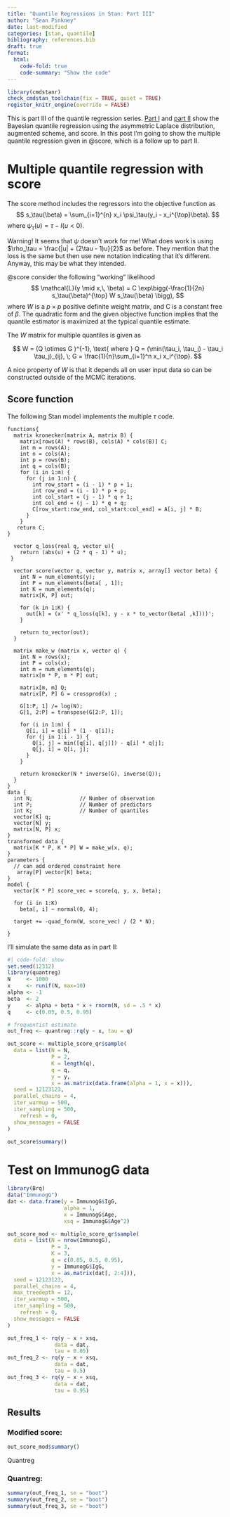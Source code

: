 ```yaml
---
title: "Quantile Regressions in Stan: Part III"
author: "Sean Pinkney"
date: last-modified
categories: [stan, quantile]
bibliography: references.bib
draft: true
format:
  html:
    code-fold: true
    code-summary: "Show the code"
---
```


```r
library(cmdstanr)
check_cmdstan_toolchain(fix = TRUE, quiet = TRUE)
register_knitr_engine(override = FALSE)
```

This is part III of the quantile regression series. [Part I](/posts/post-2-quantile-reg-part-I/quantile-reg.qmd) and [part II](/posts/post-2-quantile-reg-part-II/quantile-reg-part-II.qmd) show the Bayesian quantile regression using the asymmetric Laplace distribution, augmented scheme, and score. In this post I'm going to show the multiple quantile regression given in @score, which is a follow up to part II.


# Multiple quantile regression with score

The score method includes the regressors into the objective function as $$
s_\tau(\beta) = \sum_{i=1}^{n} x_i \psi_\tau(y_i - x_i^{\top}\beta).
$$ where $\psi_\tau(u) = \tau - I(u < 0)$.

::: callout-warning
Warning! It seems that $\psi$ doesn't work for me! What does work is using $\rho_\tau = \frac{|u| + (2\tau - 1)u}{2}$ as before. They mention that the loss is the same but then use new notation indicating that it's different. Anyway, this may be what they intended.
:::

@score consider the following "working" likelihood 
$$
\mathcal{L}(y \mid x,\, \beta) = C \exp\bigg(-\frac{1}{2n} s_\tau(\beta)^{\top} W s_\tau(\beta)  \bigg),
$$
where $W$ is a $p \times p$ positive definite weight matrix, and C is a constant free of $\beta$. The quadratic form and the given objective function implies that the quantile estimator is maximized at the typical quantile estimate.

The $W$ matrix for multiple quantiles is given as

$$
W = (Q \otimes G )^{-1}, \text{ where } Q = (\min(\tau_i, \tau_j) - \tau_i \tau_j)_{ij}, \; G = \frac{1}{n}\sum_{i=1}^n x_i x_i^{\top}.
$$ 

A nice property of $W$ is that it depends all on user input data so can be constructed outside of the MCMC iterations.

## Score function

The following Stan model implements the multiple $\tau$ code. 

```cmdstan
functions{
  matrix kronecker(matrix A, matrix B) {
    matrix[rows(A) * rows(B), cols(A) * cols(B)] C;
    int m = rows(A);
    int n = cols(A);
    int p = rows(B);
    int q = cols(B);
    for (i in 1:m) {
      for (j in 1:n) {
        int row_start = (i - 1) * p + 1;
        int row_end = (i - 1) * p + p;
        int col_start = (j - 1) * q + 1;
        int col_end = (j - 1) * q + q;
        C[row_start:row_end, col_start:col_end] = A[i, j] * B;
      }
    }
   return C;
}
  
  vector q_loss(real q, vector u){
    return (abs(u) + (2 * q - 1) * u);
 }
    
  vector score(vector q, vector y, matrix x, array[] vector beta) {
    int N = num_elements(y);
    int P = num_elements(beta[ , 1]);
    int K = num_elements(q);
    matrix[K, P] out;
      
    for (k in 1:K) {
      out[k] = (x' * q_loss(q[k], y - x * to_vector(beta[ ,k])))';
    }
      
    return to_vector(out);
  }
    
  matrix make_w (matrix x, vector q) {
    int N = rows(x);
    int P = cols(x);
    int m = num_elements(q);
    matrix[m * P, m * P] out;
      
    matrix[m, m] Q;
    matrix[P, P] G = crossprod(x) ;
    
    G[1:P, 1] /= log(N);
    G[1, 2:P] = transpose(G[2:P, 1]);
      
    for (i in 1:m) {
      Q[i, i] = q[i] * (1 - q[i]);
      for (j in 1:i - 1) {
        Q[i, j] = min([q[i], q[j]]) - q[i] * q[j];
        Q[j, i] = Q[i, j];
      }
    }
  
    return kronecker(N * inverse(G), inverse(Q));
  }
}
data {
  int N;               // Number of observation
  int P;               // Number of predictors
  int K;               // Number of quantiles
  vector[K] q;
  vector[N] y;         
  matrix[N, P] x;
}
transformed data {
  matrix[K * P, K * P] W = make_w(x, q);
}
parameters {
  // can add ordered constraint here
   array[P] vector[K] beta;
}
model {
  vector[K * P] score_vec = score(q, y, x, beta);
  
  for (i in 1:K) 
    beta[, i] ~ normal(0, 4);
 
  target += -quad_form(W, score_vec) / (2 * N);

}
```

I'll simulate the same data as in part II:
```r
#| code-fold: show
set.seed(12312)
library(quantreg)
N     <- 1000
x     <- runif(N, max=10)
alpha <- -1
beta  <- 2
y     <- alpha + beta * x + rnorm(N, sd = .5 * x)
q     <- c(0.05, 0.5, 0.95)

# frequentist estimate
out_freq <- quantreg::rq(y ~ x, tau = q)

out_score <- multiple_score_qr$sample(
  data = list(N = N,
              P = 2,
              K = length(q),
              q = q,
              y = y,
              x = as.matrix(data.frame(alpha = 1, x = x))),
  seed = 12123123, 
  parallel_chains = 4,
  iter_warmup = 500,
  iter_sampling = 500,
    refresh = 0,
  show_messages = FALSE
)

out_score$summary()
```
# Test on ImmunogG data

```r
library(Brq)
data("ImmunogG")
dat <- data.frame(y = ImmunogG$IgG, 
                  alpha = 1, 
                  x = ImmunogG$Age, 
                  xsq = ImmunogG$Age^2)

out_score_mod <- multiple_score_qr$sample(
  data = list(N = nrow(ImmunogG),
              P = 3,
              K = 3,
              q = c(0.05, 0.5, 0.95),
              y = ImmunogG$IgG,
              x = as.matrix(dat[, 2:4])),
  seed = 12123123, 
  parallel_chains = 4,
  max_treedepth = 12,
  iter_warmup = 500,
  iter_sampling = 500,
    refresh = 0,
  show_messages = FALSE
)

out_freq_1 <- rq(y ~ x + xsq, 
               data = dat,
               tau = 0.05)
out_freq_2 <- rq(y ~ x + xsq, 
               data = dat,
               tau = 0.5)
out_freq_3 <- rq(y ~ x + xsq, 
               data = dat,
               tau = 0.95)

```

## Results

### Modified score:

```r
out_score_mod$summary()
```

Quantreg

### Quantreg:

```r
summary(out_freq_1, se = "boot")
summary(out_freq_2, se = "boot")
summary(out_freq_3, se = "boot")
```

